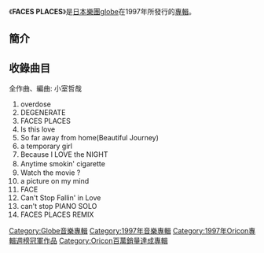 {{expand|time=2014-02-23T09:48:33+00:00}}
{{unreferenced|time=2014-02-23T09:48:33+00:00}}
{{Infobox Album
| Name           = FACES PLACES
| Artist         = [[globe|globe]]
| Type           = 專輯
| Cover          = 
| Released       = 1997年3月12日
| Recorded       = 
| Genre          = [[J-POP|J-POP]]
| Length         = 72分34秒
| Label          = [[avex_globe|avex globe]]
| Producer       = [[小室哲哉|小室哲哉]]
| Certification  = 
| Chart position = *週間排行榜第1名（[[Oricon公信榜|Oricon]]）
| Last album    = [[globe_(專輯)|globe]]<br />（1996年）
| This album    = '''FACES PLACES'''<br />（1997年）
| Next album    = [[Love_again_(globe的專輯)|Love again]]<br />（1998年）
}}

《'''FACES PLACES'''》是[[日本|日本]][[樂團|樂團]][[globe|globe]]在1997年所發行的[[專輯|專輯]]。

==簡介==


==收錄曲目==
全作曲、編曲: 小室哲哉
# overdose 
# DEGENERATE
# FACES PLACES
# Is this love
# So far away from home(Beautiful Journey)
# a temporary girl
# Because I LOVE the NIGHT
# Anytime smokin' cigarette　
# Watch the movie ?
# a picture on my mind
# FACE
# Can't Stop Fallin' in Love
# can't stop PIANO SOLO 
# FACES PLACES REMIX


[[Category:Globe音樂專輯|Category:Globe音樂專輯]]
[[Category:1997年音樂專輯|Category:1997年音樂專輯]]
[[Category:1997年Oricon專輯週榜冠軍作品|Category:1997年Oricon專輯週榜冠軍作品]]
[[Category:Oricon百萬銷量達成專輯|Category:Oricon百萬銷量達成專輯]]